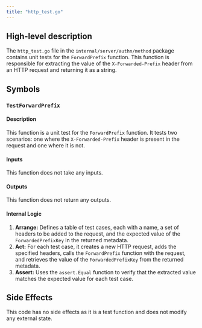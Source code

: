 ```yaml
---
title: "http_test.go"
---
```


## High-level description
The `http_test.go` file in the `internal/server/authn/method` package contains unit tests for the `ForwardPrefix` function. This function is responsible for extracting the value of the `X-Forwarded-Prefix` header from an HTTP request and returning it as a string.

## Symbols

### `TestForwardPrefix`
#### Description
This function is a unit test for the `ForwardPrefix` function. It tests two scenarios: one where the `X-Forwarded-Prefix` header is present in the request and one where it is not.

#### Inputs
This function does not take any inputs.

#### Outputs
This function does not return any outputs.

#### Internal Logic
1. **Arrange:** Defines a table of test cases, each with a name, a set of headers to be added to the request, and the expected value of the `ForwardedPrefixKey` in the returned metadata.
2. **Act:** For each test case, it creates a new HTTP request, adds the specified headers, calls the `ForwardPrefix` function with the request, and retrieves the value of the `ForwardedPrefixKey` from the returned metadata.
3. **Assert:** Uses the `assert.Equal` function to verify that the extracted value matches the expected value for each test case.

## Side Effects
This code has no side effects as it is a test function and does not modify any external state.

